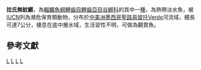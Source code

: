 {{Speciesbox 
| taxon = Ataeniobius toweri
| authority = [[Meek|Meek]], 1904
| status = EN
| status_system = IUCN3.1
| synonyms = *''Goodea toweri, Meek, 1904''
}}

'''拉氏無紋鱂'''，為[[輻鰭魚綱|輻鰭魚綱]][[鯉齒目|鯉齒目]][[鯉齒亞目|鯉齒亞目]][[谷鱂科|谷鱂科]]的其中一[[種|種]]，為熱帶淡水魚，被[[IUCN|IUCN]]列為瀕危保育類動物，分布於[[中美洲|中美洲]][[墨西哥|墨西哥]][[聖路易玻托|聖路易玻托]]Verde河流域，體長可達7公分，棲息在底中層水域，生活習性不明，可做為觀賞魚。

== 參考文獻 ==
{{Reflist}}
{{Taxonbar}}

[[Category:觀賞魚|L]]
[[Category:谷鱂科|L]]
[[Category:無紋鱂屬|L]]
[[Category:1904年描述的魚類|L]]